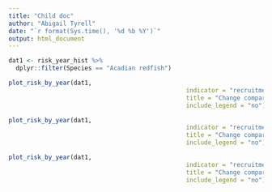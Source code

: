 ```yaml
---
title: "Child doc"
author: "Abigail Tyrell"
date: "`r format(Sys.time(), '%d %b %Y')`"
output: html_document
---
```


```r
dat1 <- risk_year_hist %>%
  dplyr::filter(Species == "Acadian redfish")

plot_risk_by_year(dat1, 
                                                 indicator = "recruitment",
                                                 title = "Change compared to historical",
                                                 include_legend = "no")
```

```r
plot_risk_by_year(dat1, 
                                                 indicator = "recruitment",
                                                 title = "Change compared to historical",
                                                 include_legend = "no")
```

```r
plot_risk_by_year(dat1, 
                                                 indicator = "recruitment",
                                                 title = "Change compared to historical",
                                                 include_legend = "no")
```